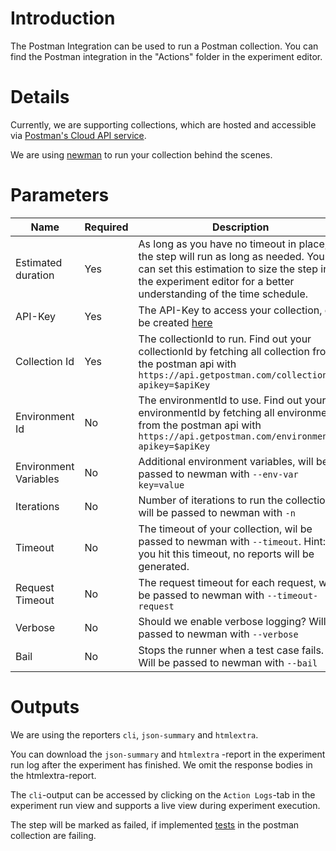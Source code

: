 # Introduction

The Postman Integration can be used to run a Postman collection. You can find the Postman integration in the "Actions" folder in the experiment editor.

# Details

Currently, we are supporting collections, which are hosted and accessible via [Postman's Cloud API service](https://api.getpostman.com/).

We are using [newman](https://github.com/postmanlabs/newman) to run your collection behind the scenes.

# Parameters

| Name                  | Required | Description                                                                                                                                                                                          |
| --------------------- | -------- | ---------------------------------------------------------------------------------------------------------------------------------------------------------------------------------------------------- |
| Estimated duration    | Yes      | As long as you have no timeout in place, the step will run as long as needed. You can set this estimation to size the step in the experiment editor for a better understanding of the time schedule. |
| API-Key               | Yes      | The API-Key to access your collection, can be created [here](https://learning.postman.com/docs/developer/intro-api/#generating-a-postman-api-key)                                                    |
| Collection Id         | Yes      | The collectionId to run. Find out your collectionId by fetching all collection from the postman api with `https://api.getpostman.com/collections?apikey=$apiKey`                                     |
| Environment Id        | No       | The environmentId to use. Find out your environmentId by fetching all environments from the postman api with `https://api.getpostman.com/environments?apikey=$apiKey`                                |
| Environment Variables | No       | Additional environment variables, will be passed to newman with `--env-var key=value`                                                                                                                |
| Iterations            | No       | Number of iterations to run the collection, will be passed to newman with `-n`                                                                                                                       |
| Timeout               | No       | The timeout of your collection, wil be passed to newman with `--timeout`. Hint: If you hit this timeout, no reports will be generated.                                                               |
| Request Timeout       | No       | The request timeout for each request, wil be passed to newman with `--timeout-request`                                                                                                               |
| Verbose               | No       | Should we enable verbose logging? Will be passed to newman with `--verbose`                                                                                                                          |
| Bail                  | No       | Stops the runner when a test case fails. Will be passed to newman with `--bail`                                                                                                                      |

# Outputs

We are using the reporters `cli`, `json-summary` and `htmlextra`.

You can download the `json-summary` and `htmlextra` -report in the experiment run log after the experiment has finished. We omit the response bodies in the htmlextra-report.

The `cli`-output can be accessed by clicking on the `Action Logs`-tab in the experiment run view and supports a live view during experiment execution.

The step will be marked as failed, if implemented [tests](https://learning.postman.com/docs/writing-scripts/script-references/test-examples/) in the postman collection are failing.

